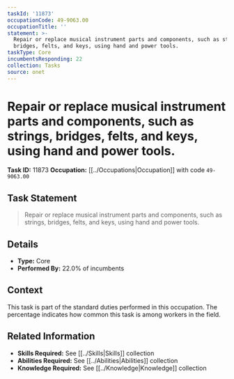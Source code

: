 ```yaml
---
taskId: '11873'
occupationCode: 49-9063.00
occupationTitle: ''
statement: >-
  Repair or replace musical instrument parts and components, such as strings,
  bridges, felts, and keys, using hand and power tools.
taskType: Core
incumbentsResponding: 22
collection: Tasks
source: onet
---
```

# Repair or replace musical instrument parts and components, such as strings, bridges, felts, and keys, using hand and power tools.

**Task ID:** 11873
**Occupation:** [[../Occupations|Occupation]] with code `49-9063.00`

## Task Statement

> Repair or replace musical instrument parts and components, such as strings, bridges, felts, and keys, using hand and power tools.

## Details

- **Type:** Core
- **Performed By:** 22.0% of incumbents

## Context

This task is part of the standard duties performed in this occupation. The percentage indicates how common this task is among workers in the field.

## Related Information

- **Skills Required:** See [[../Skills|Skills]] collection
- **Abilities Required:** See [[../Abilities|Abilities]] collection
- **Knowledge Required:** See [[../Knowledge|Knowledge]] collection

